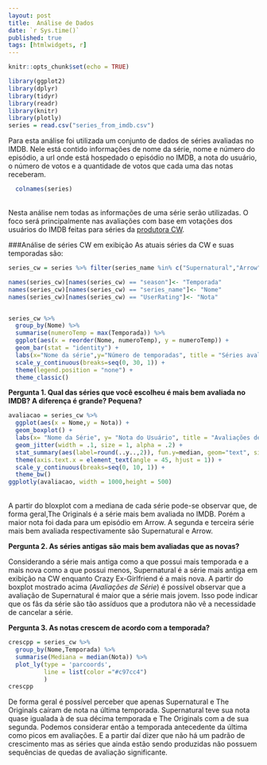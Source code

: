 ```yaml
---
layout: post
title:  Análise de Dados
date: `r Sys.time()`
published: true
tags: [htmlwidgets, r]
---
```


```r
knitr::opts_chunk$set(echo = TRUE)
```

```r
library(ggplot2)
library(dplyr)
library(tidyr)
library(readr)
library(knitr)
library(plotly)
series = read.csv("series_from_imdb.csv")
```

Para esta análise foi utilizada um conjunto de dados de séries avaliadas no IMDB. Nele está contido informações de nome da série, nome e número do episódio, a url onde está hospedado o episódio no IMDB, a nota do usuário, o número de votos e a quantidade de votos que cada uma das notas receberam.
```r
  colnames(series)
```
</br>Nesta análise nem todas as informações de uma série serão utilizadas. O foco será principalmente nas avaliações com base em votações dos usuários do IMDB feitas para séries da [produtora CW](https://en.wikipedia.org/wiki/The_CW).

###Análise de séries CW em exibição
As atuais séries da CW e suas temporadas são:

```r
series_cw = series %>% filter(series_name %in% c("Supernatural","Arrow","The Originals","Reign","The 100","The Flash","iZombie","Legends of Tomorrow","Supergirl","Riverdale","Jane the Virgin","Crazy Ex-Girlfriend","Whose Line Is It Anyway?","Penn & Teller: Fool Us","Masters of Illusion","The Robert Irvine Show"))

names(series_cw)[names(series_cw) == "season"]<- "Temporada"
names(series_cw)[names(series_cw) == "series_name"]<- "Nome"
names(series_cw)[names(series_cw) == "UserRating"]<- "Nota"


series_cw %>% 
  group_by(Nome) %>%
  summarise(numeroTemp = max(Temporada)) %>%
  ggplot(aes(x = reorder(Nome, numeroTemp), y = numeroTemp)) + 
  geom_bar(stat = "identity") +
  labs(x="Nome da série",y="Número de temporadas", title = "Séries avaliadas") + 
  scale_y_continuous(breaks=seq(0, 30, 1)) +
  theme(legend.position = "none") +
  theme_classic()
```

**Pergunta 1. Qual das séries que você escolheu é mais bem avaliada no IMDB? A diferença é grande? Pequena?**
```r
avaliacao = series_cw %>%
  ggplot(aes(x = Nome,y = Nota)) + 
  geom_boxplot() + 
  labs(x= "Nome da Série", y= "Nota do Usuário", title = "Avaliações de séries") + 
  geom_jitter(width = .1, size = 1, alpha = .2) +  
  stat_summary(aes(label=round(..y..,2)), fun.y=median, geom="text", size=4, vjust = -0.5, color = "black") +
  theme(axis.text.x = element_text(angle = 45, hjust = 1)) +
  scale_y_continuous(breaks=seq(0, 10, 1)) +
  theme_bw()
ggplotly(avaliacao, width = 1000,height = 500)
```
</br> A partir do bloxplot com a mediana de cada série pode-se observar que, de forma geral,The Originals é a série mais bem avaliada no IMDB. Porém a maior nota foi dada para um episódio em Arrow. A segunda e terceira série mais bem avaliada respectivamente são Supernatural e Arrow.

**Pergunta 2. As séries antigas são mais bem avaliadas que as novas?**

Considerando a série mais antiga como a que possui mais temporada e a mais nova como a que possui menos, Supernatural é a série mais antiga em exibição na CW enquanto Crazy Ex-Girlfriend é a mais nova. A partir do boxplot mostrado acima (*Avaliações de Série*) é possível observar que a avaliação de Supernatural é maior que a série mais jovem. Isso pode indicar que os fãs da série são tão assíduos que a produtora não vê a necessidade de cancelar a série. 

**Pergunta 3. As notas crescem de acordo com a temporada?**
```r
crescpp = series_cw %>%
  group_by(Nome,Temporada) %>%
  summarise(Mediana = median(Nota)) %>%
  plot_ly(type = 'parcoords',
          line = list(color ="#c97cc4")
          )
crescpp
```

De forma geral é possível perceber que apenas Supernatural e The Originals caíram de nota na última temporada. Supernatural teve sua nota quase igualada à de sua décima temporada e The Originals com a de sua segunda. Podemos considerar então a temporada antecedente da última como picos em avaliações. E a partir daí dizer que não há um padrão de crescimento mas as séries que ainda estão sendo produzidas não possuem sequências de quedas de avaliação significante.
